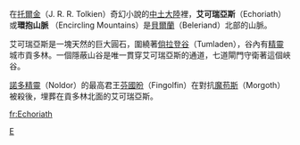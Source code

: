 在[[托爾金|托爾金]]（J. R. R. Tolkien）奇幻小說的[[中土大陸|中土大陸]]裡，'''艾可瑞亞斯'''（Echoriath）或'''環抱山脈''' （Encircling Mountains）是[[貝爾蘭|貝爾蘭]]（Beleriand）北部的山脈。

艾可瑞亞斯是一塊天然的巨大圓石，圍繞著[[倘拉登谷|倘拉登谷]]（Tumladen），谷內有[[精靈|精靈]]城市貢多林。一個隱蔽山谷是唯一貫穿艾可瑞亞斯的通道，七道閘門守衛著這個峽谷。

[[諾多精靈|諾多精靈]]（Noldor）的最高君王[[芬國昐|芬國昐]]（Fingolfin）在對抗[[魔苟斯|魔苟斯]]（Morgoth）被殺後，埋葬在貢多林北面的艾可瑞亞斯。

{{Arda Mountains}}
{{Tolkien-stub}}

[[Category:中土大陸的地理|E]]

[[fr:Echoriath|fr:Echoriath]]